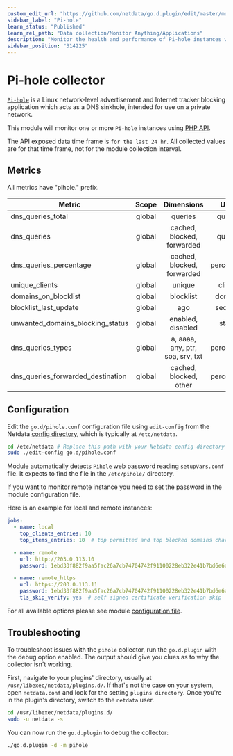 ```yaml
---
custom_edit_url: "https://github.com/netdata/go.d.plugin/edit/master/modules/pihole/README.md"
sidebar_label: "Pi-hole"
learn_status: "Published"
learn_rel_path: "Data collection/Monitor Anything/Applications"
description: "Monitor the health and performance of Pi-hole instances with zero configuration, per-second metric granularity, and interactive visualizations."
sidebar_position: "314225"
---
```



# Pi-hole collector

[`Pi-hole`](https://pi-hole.net) is a Linux network-level advertisement and Internet tracker blocking application which
acts as a DNS sinkhole, intended for use on a private network.

This module will monitor one or more `Pi-hole` instances using [PHP API](https://github.com/pi-hole/AdminLTE).

The API exposed data time frame is `for the last 24 hr`. All collected values are for that time frame, not for the
module collection interval.

## Metrics

All metrics have "pihole." prefix.

| Metric                            | Scope  |            Dimensions            |   Units    |
|-----------------------------------|:------:|:--------------------------------:|:----------:|
| dns_queries_total                 | global |             queries              |  queries   |
| dns_queries                       | global |    cached, blocked, forwarded    |  queries   |
| dns_queries_percentage            | global |    cached, blocked, forwarded    | percentage |
| unique_clients                    | global |              unique              |  clients   |
| domains_on_blocklist              | global |            blocklist             |  domains   |
| blocklist_last_update             | global |               ago                |  seconds   |
| unwanted_domains_blocking_status  | global |        enabled, disabled         |   status   |
| dns_queries_types                 | global | a, aaaa, any, ptr, soa, srv, txt | percentage |
| dns_queries_forwarded_destination | global |      cached, blocked, other      | percentage |

## Configuration

Edit the `go.d/pihole.conf` configuration file using `edit-config` from the
Netdata [config directory](/docs/getting-started/manage-and-configure/configuration), which is typically at `/etc/netdata`.

```bash
cd /etc/netdata # Replace this path with your Netdata config directory
sudo ./edit-config go.d/pihole.conf
```

Module automatically detects `Pihole` web password reading `setupVars.conf` file. It expects to find the file in
the `/etc/pihole/` directory.

If you want to monitor remote instance you need to set the password in the module configuration file.

Here is an example for local and remote instances:

```yaml
jobs:
  - name: local
    top_clients_entries: 10
    top_items_entries: 10  # top permitted and top blocked domains charts

  - name: remote
    url: http://203.0.113.10
    password: 1ebd33f882f9aa5fac26a7cb74704742f91100228eb322e41b7bd6e6aeb8f74b

  - name: remote_https
    url: https://203.0.113.11
    password: 1ebd33f882f9aa5fac26a7cb74704742f91100228eb322e41b7bd6e6aeb8f74b
    tls_skip_verify: yes  # self signed certificate verification skip

```

For all available options please see
module [configuration file](https://github.com/netdata/go.d.plugin/blob/master/config/go.d/pihole.conf).

## Troubleshooting

To troubleshoot issues with the `pihole` collector, run the `go.d.plugin` with the debug option enabled. The output
should give you clues as to why the collector isn't working.

First, navigate to your plugins' directory, usually at `/usr/libexec/netdata/plugins.d/`. If that's not the case on your
system, open `netdata.conf` and look for the setting `plugins directory`. Once you're in the plugin's directory, switch
to the `netdata` user.

```bash
cd /usr/libexec/netdata/plugins.d/
sudo -u netdata -s
```

You can now run the `go.d.plugin` to debug the collector:

```bash
./go.d.plugin -d -m pihole
```
